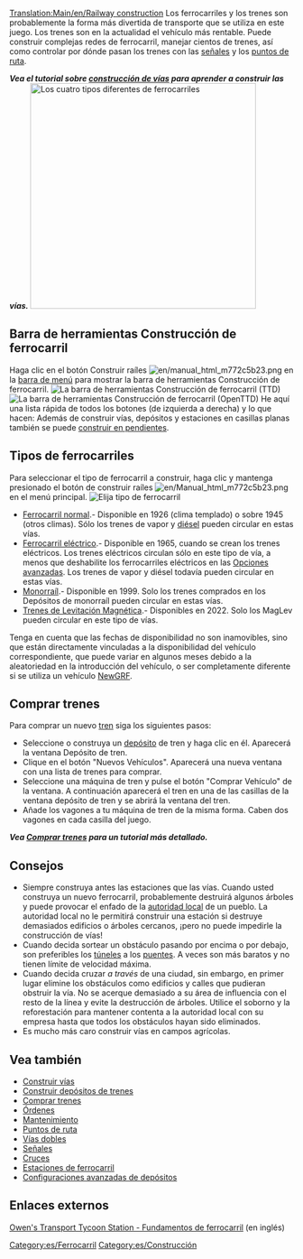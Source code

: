 [[Translation:Main/en/Railway construction]]{{en/-}}{{es/Tabla de contenido}}
Los ferrocarriles y los trenes son probablemente la forma más divertida de transporte que se utiliza en este juego. Los trenes son en la actualidad el vehículo más rentable. Puede construir complejas redes de ferrocarril, manejar cientos de trenes, así como controlar por dónde pasan los trenes con las [[Main/es/Señales|señales]] y los [[Main/es/Puntos de ruta|puntos de ruta]].

'''''Vea el tutorial sobre [[Main/es/Construir vías|construcción de vías]] para aprender a construir las vías.'''''
[[File:es/4 Types of railway.png|thumb|none|400px|Los cuatro tipos diferentes de ferrocarriles]]

==Barra de herramientas Construcción de ferrocarril==
Haga clic en el botón Construir raíles [[File:en/manual html m772c5b23.png]] en la [[Main/en/Interfaz del juego/Es#La barra de menú|barra de menú]] para mostrar la barra de herramientas Construcción de ferrocarril.
[[File:es/Railroad ConstructionTTD.png|none|frame|La barra de herramientas Construcción de ferrocarril (TTD)]]
[[File:es/Railroad ConstructionOGFX.png|none|frame|La barra de herramientas Construcción de ferrocarril (OpenTTD)]]
He aquí una lista rápida de todos los botones (de izquierda a derecha) y lo que hacen:
{{es/Vista barra de herramientas Ferrocarril}}
Además de construir vías, depósitos y estaciones en casillas planas también se puede [[Main/es/Construir en pendientes|construir en pendientes]].

==Tipos de ferrocarriles==
Para seleccionar el tipo de ferrocarril a construir, haga clic y mantenga presionado el botón de construir raíles [[File:en/Manual html m772c5b23.png]] en el menú principal.
[[File:es/Openttd-rail1.png|none|frame|Elija tipo de ferrocarril]]
* [[Main/es/Ferrocarril|Ferrocarril normal]].- Disponible en 1926 (clima templado) o sobre 1945 (otros climas). Sólo los trenes de vapor y [http://www.wikipedia.org/wiki/es:Motor_diésel diésel] pueden circular en estas vías.
* [[Main/es/Ferrocarril eléctrico|Ferrocarril eléctrico]].- Disponible en 1965, cuando se crean los trenes eléctricos. Los trenes eléctricos circulan sólo en este tipo de vía, a menos que deshabilite los ferrocarriles eléctricos en las [[Main/es/Opciones avanzadas|Opciones avanzadas]]. Los trenes de vapor y diésel todavía pueden circular en estas vías.
* [[Main/es/Monorraíl|Monorraíl]].- Disponible en 1999. Solo los trenes comprados en los Depósitos de monorraíl pueden circular en estas vías.
* [[Main/es/MagLev|Trenes de Levitación Magnética]].- Disponibles en 2022. Solo los MagLev pueden circular en este tipo de vías.

Tenga en cuenta que las fechas de disponibilidad no son inamovibles, sino que están directamente vinculadas a la disponibilidad del vehículo correspondiente, que puede variar en algunos meses debido a la aleatoriedad en la introducción del vehículo, o ser completamente diferente si se utiliza un vehículo [[Main/es/NewGRF|NewGRF]].

==Comprar trenes==
Para comprar un nuevo [[Main/es/Trenes|tren]] siga los siguientes pasos:
*Seleccione o construya un [[Main/es/Depósitos|depósito]] de tren y haga clic en él. Aparecerá la ventana Depósito de tren.
*Clique en el botón "Nuevos Vehículos". Aparecerá una nueva ventana con una lista de trenes para comprar.
*Seleccione una máquina de tren y pulse el botón "Comprar Vehículo" de la ventana. A continuación aparecerá el tren en una de las casillas de la ventana depósito de tren y se abrirá la ventana del tren.
*Añade los vagones a tu máquina de tren de la misma forma. Caben dos vagones en cada casilla del juego.

'''''Vea [[Main/es/Comprar trenes|Comprar trenes]] para un tutorial más detallado.'''''

==Consejos==
* Siempre construya antes las estaciones que las vías. Cuando usted construya un nuevo ferrocarril, probablemente destruirá algunos árboles y puede provocar el enfado de la [[Main/es/Autoridad local|autoridad local]] de un pueblo. La autoridad local no le permitirá construir una estación si destruye demasiados edificios o árboles cercanos, ¡pero no puede impedirle la construcción de vías!
* Cuando decida sortear un obstáculo pasando por encima o por debajo, son preferibles los [[Main/es/Túneles|túneles]] a los [[Main/es/Puentes|puentes]]. A veces son más baratos y no tienen límite de velocidad máxima.
* Cuando decida cruzar ''a través'' de una ciudad, sin embargo, en primer lugar elimine los obstáculos como edificios y calles que pudieran obstruir la vía. No se acerque demasiado a su área de influencia con el resto de la línea y evite la destrucción de árboles. Utilice el soborno y la reforestación para mantener contenta a la autoridad local con su empresa hasta que todos los obstáculos hayan sido eliminados.
* Es mucho más caro construir vías en campos agrícolas.

==Vea también==
*[[Main/es/Construir vías|Construir vías]]
*[[Main/es/Construir depósitos de trenes|Construir depósitos de trenes]]
*[[Main/es/Comprar trenes|Comprar trenes]]
*[[Main/es/Órdenes|Órdenes]]
*[[Main/es/Mantenimiento|Mantenimiento]]
*[[Main/es/Puntos de ruta|Puntos de ruta]]
*[[Main/es/Vías dobles|Vías dobles]]
*[[Main/es/Señales|Señales]]
*[[Main/es/Cruces|Cruces]]
*[[Main/es/Estaciones de tren|Estaciones de ferrocarril]]
*[[Main/en/Construir depósitos de trenes/Es#Configuraciones avanzadas|Configuraciones avanzadas de depósitos]]

==Enlaces externos==
[http://www.transporttycoon.net/rail Owen's Transport Tycoon Station - Fundamentos de ferrocarril] (en inglés)

[[Category:es/Ferrocarril]]
[[Category:es/Construcción]]
